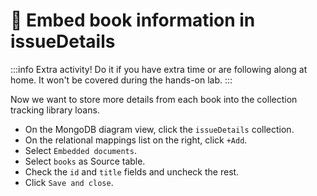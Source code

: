 
# 🦸 Embed book information in issueDetails

:::info
Extra activity! Do it if you have extra time or are following along at home. It won't be covered during the hands-on lab.
:::

Now we want to store more details from each book into the collection tracking library loans.

- On the MongoDB diagram view, click the `issueDetails` collection.
- On the relational mappings list on the right, click `+Add`.
- Select `Embedded documents`.
- Select `books` as Source table.
- Check the `id` and `title` fields and uncheck the rest.
- Click `Save and close`.

<Screenshot url="https://www.mongodb.com/products/tools/relational-migrator" src="img/170-image-001.png" alt="Screenshot of the connect modal" />

